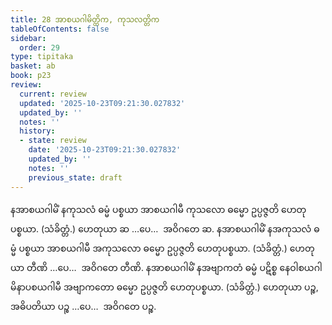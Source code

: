 ```yaml
---
title: 28 အာစယဂါမိတ္တိက, ကုသလတ္တိက
tableOfContents: false
sidebar:
  order: 29
type: tipitaka
basket: ab
book: p23
review:
  current: review
  updated: '2025-10-23T09:21:30.027832'
  updated_by: ''
  notes: ''
  history:
  - state: review
    date: '2025-10-23T09:21:30.027832'
    updated_by: ''
    notes: ''
    previous_state: draft
---
```



<ReviewStatus review={frontmatter.review} showDetails={true} />

<HypothesisAnnotation frontmatter={frontmatter} />

<DynamicBreadcrumb />

<Division number="37" book="p23" e="ch" v="40" p="414">

<Paragraph number="118" book="p23">
နအာစယဂါမိံ နကုသလံ ဓမ္မံ ပစ္စယာ အာစယဂါမီ ကုသလော ဓမ္မော ဥပ္ပဇ္ဇတိ ဟေတုပစ္စယာ. (သံခိတ္တံ.) ဟေတုယာ ဆ …ပေ…  အဝိဂတေ ဆ.
</Paragraph>

<Paragraph number="119" book="p23">
နအာစယဂါမိံ နအကုသလံ ဓမ္မံ ပစ္စယာ အာစယဂါမီ အကုသလော ဓမ္မော ဥပ္ပဇ္ဇတိ ဟေတုပစ္စယာ. (သံခိတ္တံ.) ဟေတုယာ တီဏိ …ပေ…  အဝိဂတေ တီဏိ.
</Paragraph>

<Paragraph number="120" book="p23">
နအာစယဂါမိံ နအဗျာကတံ ဓမ္မံ ပဋိစ္စ နေဝါစယဂါမိနာပစယဂါမီ အဗျာကတော ဓမ္မော ဥပ္ပဇ္ဇတိ ဟေတုပစ္စယာ. (သံခိတ္တံ.) ဟေတုယာ ပဉ္စ, အဓိပတိယာ ပဉ္စ …ပေ…  အဝိဂတေ ပဉ္စ.
</Paragraph>
</Division>